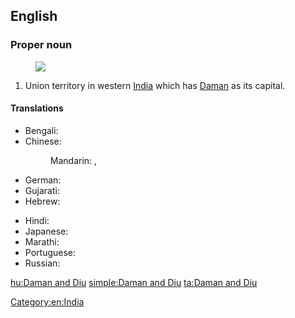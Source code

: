 ==English==
{{wikipedia}}

===Proper noun===
{{en-proper noun}}
[[Image:Daman and Diu in India (disputed hatched).svg|thumb|]]
# Union territory in western [[India]] which has [[Daman]] as its capital.

====Translations====
{{trans-top|Indian state territory}}
* Bengali: {{t|bn|দমন ও দিউ|sc=Beng}}
* Chinese:
*: Mandarin: {{t|cmn|達曼-第烏|sc=Hani}}, {{t|cmn|达曼-第乌|tr=Dāmàn-Dìwū|sc=Hani}}
* German: {{t|de|Daman und Diu}}
* Gujarati: {{t|gu|દમણ અને દિવ|sc=Gujr}}
* Hebrew: {{t|he|דאמאן ודיו}}
{{trans-mid}}
* Hindi: {{t+|hi|दमन और दीव|tr=daman aur dīv}}
* Japanese: {{t|ja|ダマン・ディーウ|tr=Daman-Dīu}}
* Marathi: {{t|mr|दमण आणि दीव|sc=Deva}}
* Portuguese: {{t|pt|Damão e Diu}}
* Russian: {{t|ru|Даман и Диу}}
{{trans-bottom}}

[[Category:en:India]]

[[hu:Daman and Diu]]
[[simple:Daman and Diu]]
[[ta:Daman and Diu]]